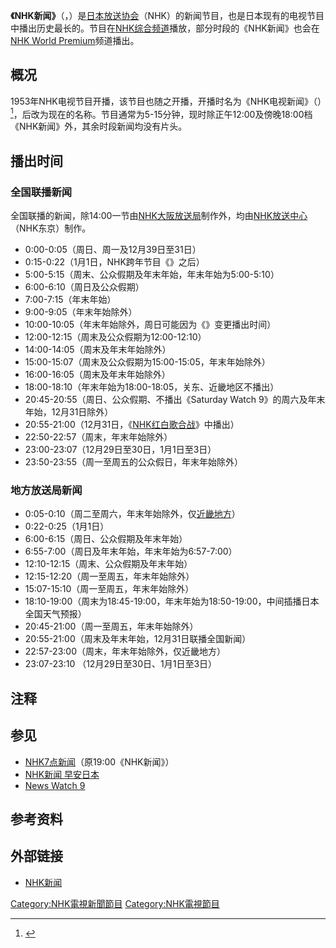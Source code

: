 {{refimprove|time=2017-01-14T12:18:22+00:00}}
{{Otheruses|subject=日本放送协会（NHK）的一档新闻节目|other=NHK所有新闻节目的总称|NHK新闻}}
'''《NHK新闻》'''（{{lang-ja|NHKニュース}}，{{lang-en|NHK NEWS}}）是[[日本放送协会|日本放送协会]]（NHK）的新闻节目，也是日本现有的电视节目中播出历史最长的。节目在[[NHK综合频道|NHK综合频道]]播放，部分时段的《NHK新闻》也会在[[NHK_World_Premium|NHK World Premium]]频道播出。

==概况==
1953年NHK电视节目开播，该节目也随之开播，开播时名为《NHK电视新闻》（{{lang|ja|NHKテレビジョンニュース}}）<ref>{{cite web|url=http://cgi2.nhk.or.jp/archives/tv60bin/detail/index.cgi?das_id=D0009040014_00000|script-title=ja:ＮＨＫテレビジョンニュース|publisher=NHK|accessdate=2017-01-14|year=1953|archive-date=2015-11-20|archive-url=https://web.archive.org/web/20151120215750/http://cgi2.nhk.or.jp/archives/tv60bin/detail/index.cgi?das_id=D0009040014_00000|dead-url=no}}</ref>，后改为现在的名称。节目通常为5-15分钟，现时除正午12:00及傍晚18:00档《NHK新闻》外，其余时段新闻均没有片头。

==播出时间==
===全国联播新闻===
全国联播的新闻，除14:00一节由[[NHK大阪放送局|NHK大阪放送局]]制作外，均由[[NHK放送中心|NHK放送中心]]（NHK东京）制作。
*0:00-0:05（周日、周一及12月39日至31日）
*0:15-0:22（1月1日，NHK跨年节目《{{link-ja|辭舊迎新|ゆく年くる年}}》之后）
*5:00-5:15（周末、公众假期及年末年始{{noteTag|在日本传媒界，“{{link-ja|年末年始|年末年始}}”一般指12月27日至次年1月5日。}}，年末年始为5:00-5:10）
*6:00-6:10（周日及公众假期）
*7:00-7:15（年末年始）
*9:00-9:05（年末年始除外）
*10:00-10:05（年末年始除外，周日可能因为《{{link-ja|日曜討論|日曜討論}}》变更播出时间）
*12:00-12:15（周末及公众假期为12:00-12:10）
*14:00-14:05（周末及年末年始除外）
*15:00-15:07（周末及公众假期为15:00-15:05，年末年始除外）
*16:00-16:05（周末及年末年始除外）
*18:00-18:10（年末年始为18:00-18:05，关东、近畿地区不播出）
*20:45-20:55（周日、公众假期、不播出《Saturday Watch 9》的周六及年末年始，12月31日除外）
*20:55-21:00（12月31日，《[[NHK红白歌合战|NHK红白歌合战]]》中播出）
*22:50-22:57（周末，年末年始除外）
*23:00-23:07（12月29日至30日，1月1日至3日）
*23:50-23:55（周一至周五的公众假日，年末年始除外）

===地方放送局新闻===
*0:05-0:10（周二至周六，年末年始除外，仅[[近畿地方|近畿地方]]）
*0:22-0:25（1月1日）
*6:00-6:15（周日、公众假期及年末年始）
*6:55-7:00（周日及年末年始，年末年始为6:57-7:00）
*12:10-12:15（周末、公众假期及年末年始）
*12:15-12:20（周一至周五，年末年始除外）
*15:07-15:10（周一至周五，年末年始除外）
*18:10-19:00（周末为18:45-19:00，年末年始为18:50-19:00，中间插播日本全国天气预报{{noteTag|周一至周五时段因应放送局不同而有不同名称。}}）
*20:45-21:00（周一至周五，年末年始除外）{{noteTag|此时段一般称“NHK○○新闻845”（{{lang|ja|NHK○○ニュース845}}，“○○”为地名）。}}
*20:55-21:00（周末及年末年始，12月31日联播全国新闻）
*22:57-23:00（周末，年末年始除外，仅近畿地方）
*23:07-23:10 （12月29日至30日、1月1日至3日）

==注释==
{{notefoot}}

==参见==
*[[NHK7点新闻|NHK7点新闻]]（原19:00《NHK新闻》）
*[[早安日本|NHK新闻 早安日本]]
*[[News_Watch_9|News Watch 9]]

==参考资料==
{{reflist}}

==外部链接==
*[http://www.nhk.or.jp/toppage/navi/news.html NHK新闻]{{Wayback|url=http://www.nhk.or.jp/toppage/navi/news.html |date=20161122030401 }}{{ja}}

[[Category:NHK電視新聞節目|Category:NHK電視新聞節目]]
[[Category:NHK電視節目|Category:NHK電視節目]]
